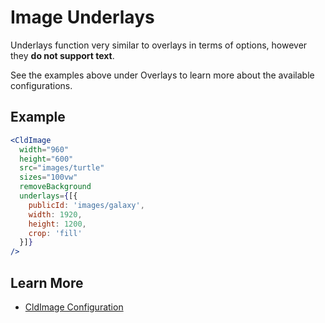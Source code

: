 
# Image Underlays

Underlays function very similar to overlays in terms of options, however they **do not support text**.

See the examples above under Overlays to learn more about the available configurations.

## Example

<CldImage
  width="960"
  height="600"
  src="images/turtle"
  sizes="100vw"
  removeBackground
  underlays="images/galaxy"
/>

```jsx
<CldImage
  width="960"
  height="600"
  src="images/turtle"
  sizes="100vw"
  removeBackground
  underlays={[{
    publicId: 'images/galaxy',
    width: 1920,
    height: 1200,
    crop: 'fill'
  }]}
/>
```

## Learn More
* [CldImage Configuration](/components/cldimage/configuration)